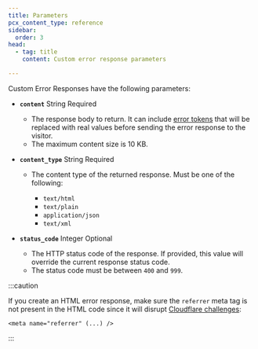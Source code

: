 ```yaml
---
title: Parameters
pcx_content_type: reference
sidebar:
  order: 3
head:
  - tag: title
    content: Custom error response parameters

---
```


Custom Error Responses have the following parameters:



* **`content`** String Required

  * The response body to return. It can include [error tokens](/rules/custom-error-responses/error-tokens/) that will be replaced with real values before sending the error response to the visitor.
  * The maximum content size is 10 KB.

* **`content_type`** String Required

  * The content type of the returned response. Must be one of the following:

    * `text/html`
    * `text/plain`
    * `application/json`
    * `text/xml`

* **`status_code`** Integer Optional
  * The HTTP status code of the response. If provided, this value will override the current response status code.
  * The status code must be between `400` and `999`.



:::caution


If you create an HTML error response, make sure the `referrer` meta tag is not present in the HTML code since it will disrupt [Cloudflare challenges](/waf/reference/cloudflare-challenges/):

`<meta name="referrer" (...) />`


:::
